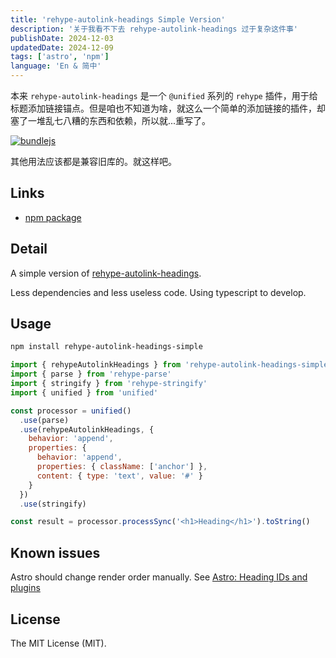 ```yaml
---
title: 'rehype-autolink-headings Simple Version'
description: '关于我看不下去 rehype-autolink-headings 过于复杂这件事'
publishDate: 2024-12-03
updatedDate: 2024-12-09
tags: ['astro', 'npm']
language: 'En & 简中'
---
```



本来 `rehype-autolink-headings` 是一个 `@unified` 系列的 `rehype` 插件，用于给标题添加链接锚点。但是咱也不知道为啥，就这么一个简单的添加链接的插件，却塞了一堆乱七八糟的东西和依赖，所以就...重写了。

[![bundlejs](https://img.shields.io/bundlejs/size/rehype-autolink-headings-simple)](https://bundlejs.com/?q=rehype-autolink-headings-simple)

其他用法应该都是兼容旧库的。就这样吧。

## Links

<GithubCard repo='cworld1/rehype-autolink-headings-simple' />

- [npm package](https://www.npmjs.com/package/rehype-autolink-headings-simple)

## Detail

A simple version of [rehype-autolink-headings](https://github.com/rehypejs/rehype-autolink-headings).

Less dependencies and less useless code. Using typescript to develop.

## Usage

```bash
npm install rehype-autolink-headings-simple
```

```js
import { rehypeAutolinkHeadings } from 'rehype-autolink-headings-simple'
import { parse } from 'rehype-parse'
import { stringify } from 'rehype-stringify'
import { unified } from 'unified'

const processor = unified()
  .use(parse)
  .use(rehypeAutolinkHeadings, {
    behavior: 'append',
    properties: {
      behavior: 'append',
      properties: { className: ['anchor'] },
      content: { type: 'text', value: '#' }
    }
  })
  .use(stringify)

const result = processor.processSync('<h1>Heading</h1>').toString()
```

## Known issues

Astro should change render order manually. See [Astro: Heading IDs and plugins](https://docs.astro.build/en/guides/markdown-content/#heading-ids-and-plugins)

## License

The MIT License (MIT).

